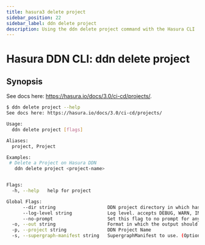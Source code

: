 ```yaml
---
title: hasura3 delete project
sidebar_position: 22
sidebar_label: ddn delete project
description: Using the ddn delete project command with the Hasura CLI
---
```


# Hasura DDN CLI: ddn delete project 

## Synopsis
See docs here: https://hasura.io/docs/3.0/ci-cd/projects/.

```bash
$ ddn delete project --help
See docs here: https://hasura.io/docs/3.0/ci-cd/projects/

Usage:
  ddn delete project [flags]

Aliases:
  project, Project

Examples:
 # Delete a Project on Hasura DDN
   ddn delete project <project-name>


Flags:
  -h, --help   help for project

Global Flags:
      --dir string                   DDN project directory in which hasura.yaml is present (default ".")
      --log-level string             Log level. accepts DEBUG, WARN, INFO, ERROR, FATAL (default "INFO")
      --no-prompt                    Set this flag to no prompt for anything, the command fails if any input is missing
  -o, --out string                   Format in which the output should be printed, accepts table, json and yaml (default "table")
  -p, --project string               DDN Project Name
  -s, --supergraph-manifest string   SupergraphManifest to use. (Optional. DefaultSupergraphManifest used  if not provided)
```

